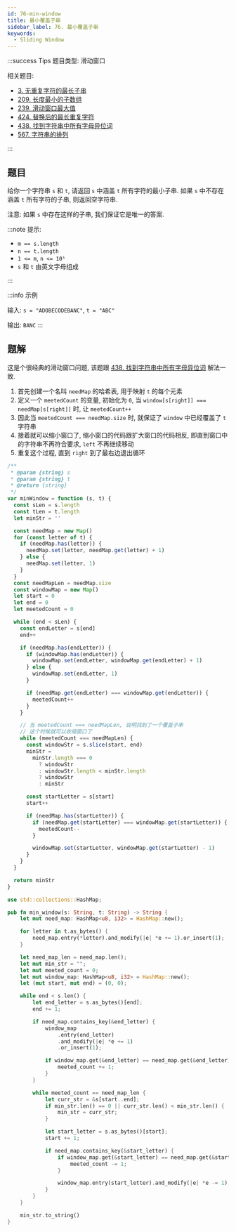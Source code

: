 ```yaml
---
id: 76-min-window
title: 最小覆盖子串
sidebar_label: 76. 最小覆盖子串
keywords:
  - Sliding Window
---
```


:::success Tips
题目类型: 滑动窗口

相关题目:

- [3. 无重复字符的最长子串](/leetcode/medium/3-length-of-longest-substring)
- [209. 长度最小的子数组](/leetcode/medium/209-min-sub-array-len)
- [239. 滑动窗口最大值](/leetcode/hard/239-max-sliding-window)
- [424. 替换后的最长重复字符](/leetcode/medium/424-character-replacement)
- [438. 找到字符串中所有字母异位词](/leetcode/medium/438-find-anagrams)
- [567. 字符串的排列](/leetcode/medium/567-check-inclusion)

:::

## 题目

给你一个字符串 `s` 和 `t`, 请返回 `s` 中涵盖 `t` 所有字符的最小子串. 如果 `s` 中不存在涵盖 `t` 所有字符的子串, 则返回空字符串.

注意: 如果 `s` 中存在这样的子串, 我们保证它是唯一的答案.

:::note 提示:

- `m == s.length`
- `n == t.length`
- `1 <= m`, `n <= 10⁵`
- `s` 和 `t` 由英文字母组成

:::

:::info 示例

输入: `s = "ADOBECODEBANC"`, `t = "ABC"`

输出: `BANC`
:::

## 题解

这是个很经典的滑动窗口问题, 该题跟 [438. 找到字符串中所有字母异位词](/leetcode/medium/438-find-anagrams) 解法一致.

1. 首先创建一个名叫 `needMap` 的哈希表, 用于映射 `t` 的每个元素
2. 定义一个 `meetedCount` 的变量, 初始化为 `0`, 当 `window[s[right]] === needMap[s[right]]` 时, 让 `meetedCount++`
3. 因此当 `meetedCount === needMap.size` 时, 就保证了 `window` 中已经覆盖了 `t` 字符串
4. 接着就可以缩小窗口了, 缩小窗口的代码跟扩大窗口的代码相反, 即直到窗口中的字符串不再符合要求, `left` 不再继续移动
5. 重复这个过程, 直到 `right` 到了最右边退出循环


<Tabs>
  <TabItem value="JavaScript" label="JavaScript" default>

```ts
/**
 * @param {string} s
 * @param {string} t
 * @return {string}
 */
var minWindow = function (s, t) {
  const sLen = s.length
  const tLen = t.length
  let minStr = ''

  const needMap = new Map()
  for (const letter of t) {
    if (needMap.has(letter)) {
      needMap.set(letter, needMap.get(letter) + 1)
    } else {
      needMap.set(letter, 1)
    }
  }
  const needMapLen = needMap.size
  const windowMap = new Map()
  let start = 0
  let end = 0
  let meetedCount = 0

  while (end < sLen) {
    const endLetter = s[end]
    end++

    if (needMap.has(endLetter)) {
      if (windowMap.has(endLetter)) {
        windowMap.set(endLetter, windowMap.get(endLetter) + 1)
      } else {
        windowMap.set(endLetter, 1)
      }

      if (needMap.get(endLetter) === windowMap.get(endLetter)) {
        meetedCount++
      }
    }

    // 当 meetedCount === needMapLen, 说明找到了一个覆盖子串
    // 这个时候就可以收缩窗口了
    while (meetedCount === needMapLen) {
      const windowStr = s.slice(start, end)
      minStr =
        minStr.length === 0
          ? windowStr
          : windowStr.length < minStr.length
          ? windowStr
          : minStr

      const startLetter = s[start]
      start++

      if (needMap.has(startLetter)) {
        if (needMap.get(startLetter) === windowMap.get(startLetter)) {
          meetedCount--
        }

        windowMap.set(startLetter, windowMap.get(startLetter) - 1)
      }
    }
  }

  return minStr
}
```

</TabItem>
<TabItem value="Rust" label="Rust">

```rust
use std::collections::HashMap;

pub fn min_window(s: String, t: String) -> String {
    let mut need_map: HashMap<u8, i32> = HashMap::new();

    for letter in t.as_bytes() {
        need_map.entry(*letter).and_modify(|e| *e += 1).or_insert(1);
    }

    let need_map_len = need_map.len();
    let mut min_str = "";
    let mut meeted_count = 0;
    let mut window_map: HashMap<u8, i32> = HashMap::new();
    let (mut start, mut end) = (0, 0);

    while end < s.len() {
        let end_letter = s.as_bytes()[end];
        end += 1;

        if need_map.contains_key(&end_letter) {
            window_map
                .entry(end_letter)
                .and_modify(|e| *e += 1)
                .or_insert(1);

            if window_map.get(&end_letter) == need_map.get(&end_letter) {
                meeted_count += 1;
            }
        }

        while meeted_count == need_map_len {
            let curr_str = &s[start..end];
            if min_str.len() == 0 || curr_str.len() < min_str.len() {
                min_str = curr_str;
            }

            let start_letter = s.as_bytes()[start];
            start += 1;

            if need_map.contains_key(&start_letter) {
                if window_map.get(&start_letter) == need_map.get(&start_letter) {
                    meeted_count -= 1;
                }

                window_map.entry(start_letter).and_modify(|e| *e -= 1);
            }
        }
    }

    min_str.to_string()
}
```

</TabItem>
</Tabs>
